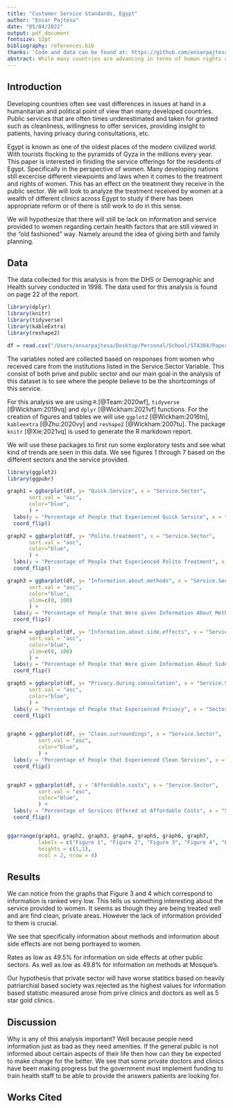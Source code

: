 ```yaml
---
title: "Customer Service Standards, Egypt"
author: "Ensar Pajtesa"
date: "05/04/2022"
output: pdf_document
fontsize: 12pt
bibliography: references.bib
thanks: 'Code and data can be found at: https://github.com/ensarpajtesa1/egypthealthanddata'
abstract: While many countries are advancing in terms of human rights and activist movements we study the service provided to women in developing countries. Specifically Egypt. We are hypothesizing that treatment in private sector and knowledge regarding certain health issues will be hindered. We find the information is not being translated to women, however unable to conclude whether this stems from lack of knowledge or not wanting women to have this information.
---
```


## Introduction

Developing countries often see vast differences in issues at hand in a humanitarian and political point of view than many developed countries. Public services that are often times underestimated and taken for granted such as cleanliness, willingness to offer services, providing insight to patients, having privacy during consultations, etc. 

Egypt is known as one of the oldest places of the modern civilized world. With tourists flocking to the pyramids of Gyza in the millions every year. This paper is interested in finiding the service offerings for the residents of Egypt. Specifically in the perspective of women. Many developing nations still excercise different viewpoints and laws when it comes to the treatment and rights of women. This has an effect on the treatment they receive in the public sector. We will look to analyze the treatment received by women at a wealth of different clinics across Egypt to study if there has been appropriate reform or of there is still work to do in this sense. 

We will hypothesize that there will still be lack on information and service provided to women regarding certain health factors that are still viewed in the "old fashioned" way. Namely around the idea of giving birth and family planning.

## Data

The data collected for this analysis is from the DHS or Demographic and Health survey conducted in 1998. The data used for this analysis is found on page 22 of the report. 

```r
library(dplyr)
library(knitr)
library(tidyverse)
library(kableExtra)
library(reshape2)

df = read.csv("/Users/ensarpajtesa/Desktop/Personal/School/STA304/Paper 4/Inputs/df.csv")

```

The variables noted are collected based on responses from women who received care from the institutions listed in the Service.Sector Variable. This consist of both prive and public sector and our main goal in the analysis of this dataset is to see where the people believe to be the shortcomings of this service.

For this analysis we are using `R` [@Team:2020wf], `tidyverse` [@Wickham:2019vq] and `dplyr` [@Wickham:2021vf] functions. For the creation of figures and tables we will use `ggplot2` [@Wickham:2016tn], `kableextra` [@Zhu:2020vy] and `reshape2` [@Wickham:2007tu]. The package `knitr` [@Xie:2021vq] is used to generate the R markdown report. 

We will use these packages to first run some exploratory tests and see what kind of trends are seen in this data. We see figures 1 through 7 based on the different sectors and the service provided.


```r
library(ggplot2)
library(ggpubr)

graph1 = ggbarplot(df, y= "Quick.Service", x = "Service.Sector",
       sort.val = "asc",
       color="blue",
       ) +
  labs(y = "Percentage of People that Experienced Quick Service", x = "Sector", title = "Quick Service Rate") +
  coord_flip()

graph2 = ggbarplot(df, y= "Polite.treatment", x = "Service.Sector",
       sort.val = "asc",
       color="blue",
       ) +
  labs(y = "Percentage of People that Experienced Polite Treatment", x = "Sector", title = "Polite Treatment Rate") +
  coord_flip()

graph3 = ggbarplot(df, y= "Information.about.methods", x = "Service.Sector",
       sort.val = "asc",
       color="blue",
       ylim=c(0, 100)
       ) +
  labs(y = "Percentage of People that Were given Information About Methods", x = "Sector", title = "Information About Methods Rate")+
  coord_flip()

graph4 = ggbarplot(df, y= "Information.about.side.effects", x = "Service.Sector",
       sort.val = "asc",
       color="blue",
       ylim=c(0, 100)
       ) +
  labs(y = "Percentage of People that Were given Information About Side Effects", x = "Sector", title = "Information About Side Effects Rate") +
  coord_flip()

graph5 = ggbarplot(df, y= "Privacy.during.consultation", x = "Service.Sector",
       sort.val = "asc",
       color="blue",
       ) +
  labs(y = "Percentage of People that Experienced Privacy", x = "Sector", title = "Privacy During Consultation Rate")+
  coord_flip()


graph6 = ggbarplot(df, y= "Clean.surroundings", x = "Service.Sector", 
          sort.val = "asc",
          color="blue",
          ) +
  labs(y = "Percentage of People that Experienced Clean Services", x = "Sector", title = "Clean Service Rate")+
  coord_flip()


graph7 = ggbarplot(df, y = "Affordable.costs", x = "Service.Sector",            
          sort.val = "asc",
          color="blue",
          ) +
  labs(y = "Percentage of Services Offered at Affordable Costs", x = "Sector", title = "Affordable Costs Rate")+
  coord_flip()


ggarrange(graph1, graph2, graph3, graph4, graph5, graph6, graph7, 
          labels = c("Figure 1", "Figure 2", "Figure 3", "Figure 4", "Figure 5", "Figure 6", "Figure 7"),
          heights = c(1,1),
          ncol = 2, nrow = 4)


```

## Results

We can notice from the graphs that Figure 3 and 4 which correspond to information is ranked very low. This tells us something interesting about the service provided to women. It seems as though they are being treated well and are find clean, private areas. However the lack of information provided to them is crucial.

We see that specifically information about methods and information about side effects are not being portrayed to women.

Rates as low as 49.5% for information on side effects at other public sectors. As well as low as 49.8% for information on methods at Mosque's. 

Our hypothesis that private sector will have worse statitics based on heavily patriarchial based society was rejected as the highest values for information based statistic measured arose from prive clinics and doctors as well as 5 star gold clinics.

## Discussion

Why is any of this analysis important? Well because people need information just as bad as they need amenities. If the general public is not informed about certain aspects of their life then how can they be expected to make change for the better. We see that some private doctors and clinics have been making progress but the government must implement funding to train health staff to be able to provide the answers patients are looking for.

\pagebreak

## Works Cited



